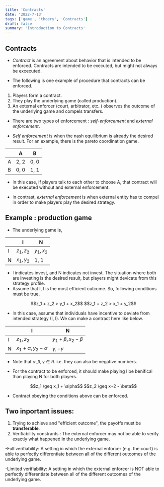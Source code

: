```yaml
---
title: 'Contracts'
date: '2022-7-13'
tags: ['game', 'thoery', 'Contracts']
draft: false
summary: 'Introduction to Contracts'
---
```


## Contracts

- _Contract_ is an agreement about behavior that is intended to be enforced.
  Contracts are intended to be executed, but might not always be excecuted.

- The following is one example of procedure that contracts can be enforced.

1. Players form a contract.
2. They play the underlying game (called production).
3. An external enforcer (court, arbitrator, etc. ) observes the outcome of the underlying game and compels transfers.

- There are two types of enforcement : _self-enforcement_ and _external enforcement_.

- _Self enforcement_ is when the nash equilibrium is already the desired result. For an example, there is the pareto coordination game.

|     | A    | B    |
| --- | ---- | ---- |
| A   | 2, 2 | 0, 0 |
| B   | 0, 0 | 1, 1 |

- In this case, if players talk to each other to choose A, that contract will be executed without and external enforcement.

- In contrast, _external enforcement_ is when external entity has to compel in order to make players play the desired strategy.

## Example : production game

- The underlying game is,

|     | I          | N          |
| --- | ---------- | ---------- |
| I   | $z_1, z_2$ | $y_1, x_2$ |
| N   | $x_1, y_2$ | 1, 1       |

- I indicates invest, and N indicates not invest. The situation where both are investing is the desired result,
  but players might devicate from this strategy profile.
- Assume that I, I is the most efficient outcome. So, following conditions must be true.

<center>$$z_1 + z_2 > y_1 + x_2$$ $$z_1 + z_2 > x_1 + y_2$$</center>

- In this case, assume that individuals have incentive to deviate from intended strategy (I, I). We can make a contract here like below.

|     | I                            | N                          |
| --- | ---------------------------- | -------------------------- |
| I   | $z_1, z_2$                   | $y_1 + \beta, x_2 - \beta$ |
| N   | $x_1 + \alpha, y_2 - \alpha$ | $\gamma, -\gamma$          |

- Note that $\alpha, \beta, \gamma \in R$. i.e. they can also be negative numbers.

- For the contract to be enforced, it should make playing I be benifical than playing N for both players.

<center>$$z_1 \geq x_1 + \alpha$$ $$z_2 \geq x+2 - \beta$$</center>

- Contract obeying the conditions above can be enforced.

## Two inportant issues:

1. Trying to achieve and "efficient outcome", the payoffs must be **transferable**.
2. Verifiability constrants : The external enforcer may not be able to verify exactly what happened in the underlying game.

-Full verifiability: A setting in which the external enforcer (e.g. the court) is able to
perfectly differentiate between all of the different outcomes of the
underlying game.

-Limited verifiability: A setting in which the external enforcer is NOT able to perfectly
differentiate between all of the different outcomes of the
underlying game.
